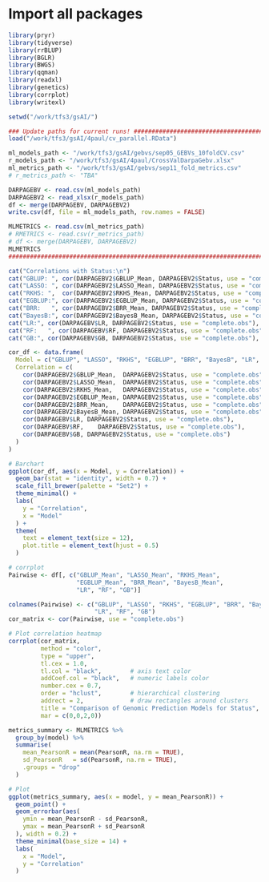 # Import all packages 

```r
library(pryr)
library(tidyverse)
library(rrBLUP)
library(BGLR)
library(BWGS)
library(qqman)
library(readxl)
library(genetics)
library(corrplot)
library(writexl)
```

```r

setwd("/work/tfs3/gsAI/")

### Update paths for current runs! ###########################################
load("/work/tfs3/gsAI/4paul/cv_parallel.RData")

ml_models_path <- "/work/tfs3/gsAI/gebvs/sep05_GEBVs_10foldCV.csv"
r_models_path <- "/work/tfs3/gsAI/4paul/CrossValDarpaGebv.xlsx"
ml_metrics_path <- "/work/tfs3/gsAI/gebvs/sep11_fold_metrics.csv"
# r_metrics_path <- "TBA"

DARPAGEBV <- read.csv(ml_models_path) 
DARPAGEBV2 <- read_xlsx(r_models_path) 
df <- merge(DARPAGEBV, DARPAGEBV2)
write.csv(df, file = ml_models_path, row.names = FALSE)

MLMETRICS <- read.csv(ml_metrics_path) 
# RMETRICS <- read.csv(r_metrics_path) 
# df <- merge(DARPAGEBV, DARPAGEBV2)
MLMETRICS
###############################################################################

```


```r

cat("Correlations with Status:\n")
cat("GBLUP: ", cor(DARPAGEBV2$GBLUP_Mean, DARPAGEBV2$Status, use = "complete.obs"), "\n")
cat("LASSO: ", cor(DARPAGEBV2$LASSO_Mean, DARPAGEBV2$Status, use = "complete.obs"), "\n")
cat("RKHS: ",  cor(DARPAGEBV2$RKHS_Mean, DARPAGEBV2$Status, use = "complete.obs"), "\n")
cat("EGBLUP:", cor(DARPAGEBV2$EGBLUP_Mean, DARPAGEBV2$Status, use = "complete.obs"), "\n")
cat("BRR:   ", cor(DARPAGEBV2$BRR_Mean, DARPAGEBV2$Status, use = "complete.obs"), "\n")
cat("BayesB:", cor(DARPAGEBV2$BayesB_Mean, DARPAGEBV2$Status, use = "complete.obs"), "\n")
cat("LR:", cor(DARPAGEBV$LR, DARPAGEBV2$Status, use = "complete.obs"), "\n")
cat("RF:   ", cor(DARPAGEBV$RF, DARPAGEBV2$Status, use = "complete.obs"), "\n")
cat("GB:", cor(DARPAGEBV$GB, DARPAGEBV2$Status, use = "complete.obs"), "\n")

cor_df <- data.frame(
  Model = c("GBLUP", "LASSO", "RKHS", "EGBLUP", "BRR", "BayesB", "LR", "RF", "GB"),
  Correlation = c(
    cor(DARPAGEBV2$GBLUP_Mean,  DARPAGEBV2$Status, use = "complete.obs"),
    cor(DARPAGEBV2$LASSO_Mean,  DARPAGEBV2$Status, use = "complete.obs"),
    cor(DARPAGEBV2$RKHS_Mean,   DARPAGEBV2$Status, use = "complete.obs"),
    cor(DARPAGEBV2$EGBLUP_Mean, DARPAGEBV2$Status, use = "complete.obs"),
    cor(DARPAGEBV2$BRR_Mean,    DARPAGEBV2$Status, use = "complete.obs"),
    cor(DARPAGEBV2$BayesB_Mean, DARPAGEBV2$Status, use = "complete.obs"),
    cor(DARPAGEBV$LR, DARPAGEBV2$Status, use = "complete.obs"),
    cor(DARPAGEBV$RF,    DARPAGEBV2$Status, use = "complete.obs"),
    cor(DARPAGEBV$GB, DARPAGEBV2$Status, use = "complete.obs")
  )
)

# Barchart
ggplot(cor_df, aes(x = Model, y = Correlation)) +
  geom_bar(stat = "identity", width = 0.7) +
  scale_fill_brewer(palette = "Set2") +
  theme_minimal() +
  labs(
    y = "Correlation",
    x = "Model"
  ) +
  theme(
    text = element_text(size = 12),
    plot.title = element_text(hjust = 0.5)
  )
```

```r
# corrplot
Pairwise <- df[, c("GBLUP_Mean", "LASSO_Mean", "RKHS_Mean", 
                   "EGBLUP_Mean", "BRR_Mean", "BayesB_Mean",
                   "LR", "RF", "GB")]

colnames(Pairwise) <- c("GBLUP", "LASSO", "RKHS", "EGBLUP", "BRR", "BayesB",
                        "LR", "RF", "GB")
cor_matrix <- cor(Pairwise, use = "complete.obs")

# Plot correlation heatmap
corrplot(cor_matrix, 
         method = "color", 
         type = "upper", 
         tl.cex = 1.0, 
         tl.col = "black",        # axis text color
         addCoef.col = "black",   # numeric labels color
         number.cex = 0.7,
         order = "hclust",        # hierarchical clustering
         addrect = 2,             # draw rectangles around clusters
         title = "Comparison of Genomic Prediction Models for Status",
         mar = c(0,0,2,0))

```

```r
metrics_summary <- MLMETRICS %>%
  group_by(model) %>%
  summarise(
    mean_PearsonR = mean(PearsonR, na.rm = TRUE),
    sd_PearsonR   = sd(PearsonR, na.rm = TRUE),
    .groups = "drop"
  )

# Plot
ggplot(metrics_summary, aes(x = model, y = mean_PearsonR)) +
  geom_point() +
  geom_errorbar(aes(
    ymin = mean_PearsonR - sd_PearsonR,
    ymax = mean_PearsonR + sd_PearsonR
  ), width = 0.2) +
  theme_minimal(base_size = 14) +
  labs(
    x = "Model",
    y = "Correlation"
  )

```

